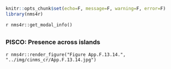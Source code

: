 ```r
knitr::opts_chunk$set(echo=F, message=F, warning=F, error=F)
library(nms4r)
```

`r nms4r::get_modal_info()`

## {.tabset}

### PISCO: Presence across islands

`r nms4r::render_figure("Figure App.F.13.14.", "../img/cinms_cr/App.F.13.14.jpg")`





 
